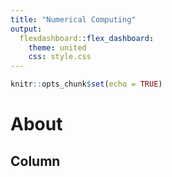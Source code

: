 ```yaml
---
title: "Numerical Computing"
output: 
  flexdashboard::flex_dashboard:
    theme: united
    css: style.css
---
```


```r
knitr::opts_chunk$set(echo = TRUE)

```


About {data-navmenu="About"}
=====================================

Column {.tabset}
--------------------
